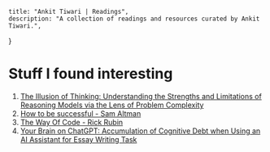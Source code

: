     title: "Ankit Tiwari | Readings",
    description: "A collection of readings and resources curated by Ankit Tiwari.",
}

# Stuff I found interesting
 
1. [The Illusion of Thinking: Understanding the Strengths and Limitations of Reasoning Models via the Lens of Problem Complexity](https://machinelearning.apple.com/research/illusion-of-thinking)
1. [How to be successful - Sam Altman](https://blog.samaltman.com/how-to-be-successful)
1. [The Way Of Code - Rick Rubin](https://www.thewayofcode.com/)
1. [Your Brain on ChatGPT: Accumulation of Cognitive Debt when Using an AI Assistant for Essay Writing Task](https://arxiv.org/abs/2401.00566)